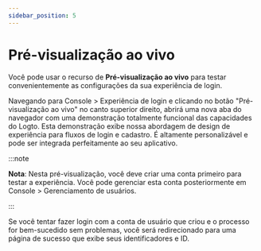 ```yaml
---
sidebar_position: 5
---
```


# Pré-visualização ao vivo

Você pode usar o recurso de **Pré-visualização ao vivo** para testar convenientemente as configurações da sua experiência de login.

Navegando para <CloudLink to="/sign-in-experience">Console > Experiência de login</CloudLink> e clicando no botão "Pré-visualização ao vivo" no canto superior direito, abrirá uma nova aba do navegador com uma demonstração totalmente funcional das capacidades do Logto. Esta demonstração exibe nossa abordagem de design de experiência para fluxos de login e cadastro. É altamente personalizável e pode ser integrada perfeitamente ao seu aplicativo.

:::note

**Nota**: Nesta pré-visualização, você deve criar uma conta primeiro para testar a experiência. Você pode gerenciar esta conta posteriormente em <CloudLink to="/user-management">Console > Gerenciamento de usuários</CloudLink>.

:::

Se você tentar fazer login com a conta de usuário que criou e o processo for bem-sucedido sem problemas, você será redirecionado para uma página de sucesso que exibe seus identificadores e ID.
